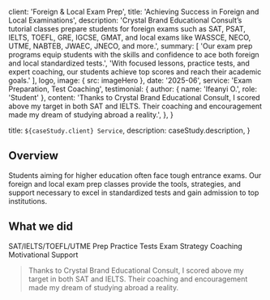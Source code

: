 
  client: 'Foreign & Local Exam Prep',
  title: 'Achieving Success in Foreign and Local Examinations',
  description:
    'Crystal Brand Educational Consult’s tutorial classes prepare students for foreign exams such as SAT, PSAT, IELTS, TOEFL, GRE, IGCSE, GMAT, and local exams like WASSCE, NECO, UTME, NABTEB, JWAEC, JNECO, and more.',
  summary: [
    'Our exam prep programs equip students with the skills and confidence to ace both foreign and local standardized tests.',
    'With focused lessons, practice tests, and expert coaching, our students achieve top scores and reach their academic goals.'
  ],
  logo,
  image: { src: imageHero },
  date: '2025-06',
  service: 'Exam Preparation, Test Coaching',
  testimonial: {
    author: { name: 'Ifeanyi O.', role: 'Student' },
    content:
      'Thanks to Crystal Brand Educational Consult, I scored above my target in both SAT and IELTS. Their coaching and encouragement made my dream of studying abroad a reality.',
  },
}

  title: `${caseStudy.client} Service`,
  description: caseStudy.description,
}

## Overview

Students aiming for higher education often face tough entrance exams. Our foreign and local exam prep classes provide the tools, strategies, and support necessary to excel in standardized tests and gain admission to top institutions.

## What we did

<TagList>
  <TagListItem>SAT/IELTS/TOEFL/UTME Prep</TagListItem>
  <TagListItem>Practice Tests</TagListItem>
  <TagListItem>Exam Strategy Coaching</TagListItem>
  <TagListItem>Motivational Support</TagListItem>
</TagList>

<Blockquote
  author={{ name: 'Ifeanyi O.', role: 'Student' }}
  image={{ src: imageStudent }}
>
  Thanks to Crystal Brand Educational Consult, I scored above my target in both SAT and IELTS. Their coaching and encouragement made my dream of studying abroad a reality.
</Blockquote>

<StatList>
  <StatListItem value="95%" label="Exam pass rate" />
  <StatListItem value="1200+" label="Average SAT score" />
  <StatListItem value="8.0" label="Average IELTS band" />
  <StatListItem value="100%" label="Student satisfaction" />
</StatList>